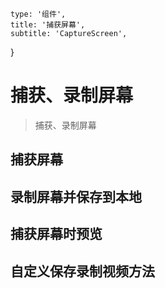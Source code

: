     type: '组件',
    title: '捕获屏幕',
    subtitle: 'CaptureScreen',
}

# 捕获、录制屏幕

> 捕获、录制屏幕


## 捕获屏幕

<Snapshot path="capture-screen/examples/default" lang="tsx" />

## 录制屏幕并保存到本地

<Snapshot path="capture-screen/examples/recorder" lang="tsx" />

## 捕获屏幕时预览

<Snapshot path="capture-screen/examples/preview" lang="tsx" />

## 自定义保存录制视频方法

<Snapshot path="capture-screen/examples/custom-save" lang="tsx" />


<MBox text={api} />
